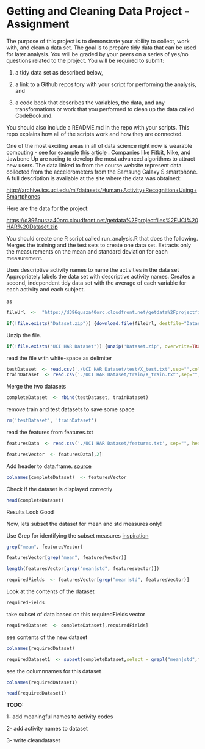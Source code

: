 Getting and Cleaning Data Project - Assignment
========================================================

The purpose of this project is to demonstrate your ability to collect, work with, and clean a data set. The goal is to prepare tidy data that can be used for later analysis. You will be graded by your peers on a series of yes/no questions related to the project. You will be required to submit: 

1) a tidy data set as described below, 

2) a link to a Github repository with your script for performing the analysis, and 

3) a code book that describes the variables, the data, and any transformations or work that you performed to clean up the data called CodeBook.md. 

You should also include a README.md in the repo with your scripts. This repo explains how all of the scripts work and how they are connected.  

One of the most exciting areas in all of data science right now is wearable computing - see for example [this article](http://www.insideactivitytracking.com/data-science-activity-tracking-and-the-battle-for-the-worlds-top-sports-brand/) . Companies like Fitbit, Nike, and Jawbone Up are racing to develop the most advanced algorithms to attract new users. The data linked to from the course website represent data collected from the accelerometers from the Samsung Galaxy S smartphone. A full description is available at the site where the data was obtained: 

[http://archive.ics.uci.edu/ml/datasets/Human+Activity+Recognition+Using+Smartphones](http://archive.ics.uci.edu/ml/datasets/Human+Activity+Recognition+Using+Smartphones) 

Here are the data for the project: 

[https://d396qusza40orc.cloudfront.net/getdata%2Fprojectfiles%2FUCI%20HAR%20Dataset.zip](https://d396qusza40orc.cloudfront.net/getdata%2Fprojectfiles%2FUCI%20HAR%20Dataset.zip) 

You should create one R script called run_analysis.R that does the following. 
Merges the training and the test sets to create one data set.
Extracts only the measurements on the mean and standard deviation for each measurement. 

Uses descriptive activity names to name the activities in the data set
Appropriately labels the data set with descriptive activity names. 
Creates a second, independent tidy data set with the average of each variable for each activity and each subject. 

as
```r
fileUrl  <-  "https://d396qusza40orc.cloudfront.net/getdata%2Fprojectfiles%2FUCI%20HAR%20Dataset.zip"

if(!file.exists("Dataset.zip")) {download.file(fileUrl, destfile="Dataset.zip", method="wget")}
```


Unzip the file. 

```r
if(!file.exists("UCI HAR Dataset")) {unzip('Dataset.zip', overwrite=TRUE)}
```

read the file with white-space as delimiter

```r
testDataset  <- read.csv('./UCI HAR Dataset/test/X_test.txt',sep="",colClasses="numeric", header=FALSE)
trainDataset  <- read.csv('./UCI HAR Dataset/train/X_train.txt',sep="",colClasses="numeric", header=FALSE)
```

Merge the two datasets

```r
completeDataset  <- rbind(testDataset, trainDataset)
```

remove train and test datasets to save some space
```r
rm('testDataset', 'trainDataset')
```


read the features from features.txt
```r
featuresData  <- read.csv('./UCI HAR Dataset/features.txt', sep="", header=FALSE)
```


```r
featuresVector  <- featuresData[,2]
```

Add header to data.frame. [source](http://stackoverflow.com/a/14022113/2356016)

```r
colnames(completeDataset)  <- featuresVector
```

Check if the dataset is displayed correctly

```r
head(completeDataset)
```

Results Look Good 

Now, lets subset the dataset for mean and std measures only!

Use Grep for identifying the subset measures [inspiration](http://stackoverflow.com/a/21311458/2356016)

```r
grep("mean", featuresVector)
```

```r
featuresVector[grep("mean", featuresVector)]
```

```r
length(featuresVector[grep("mean|std", featuresVector)])
```

```r
requiredFields  <- featuresVector[grep("mean|std", featuresVector)]
```

Look at the contents of the dataset

```r
requiredFields
```



take subset of data based on this requiredFields vector


```r
requiredDataset  <- completeDataset[,requiredFields]
```

see contents of the new dataset

```r
colnames(requiredDataset)
```



```r
requiredDataset1  <- subset(completeDataset,select = grepl("mean|std",featuresVector))
```

see the columnnames for this dataset
```r
colnames(requiredDataset1)
```

```r
head(requiredDataset1)
```

**TODO:**

1- add meaningful names to activity codes

2- add activity names to dataset

3- write cleandataset






